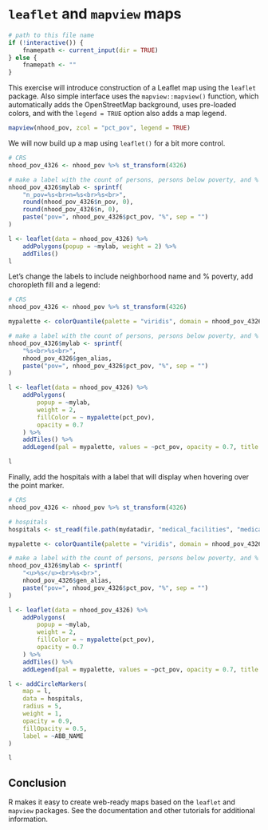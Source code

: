 # `leaflet` and `mapview` maps {#leaflet}

```r
# path to this file name
if (!interactive()) {
    fnamepath <- current_input(dir = TRUE)
} else {
    fnamepath <- ""
}
```

This exercise will introduce construction of a Leaflet map using the `leaflet` package. Also simple interface uses the `mapview::mapview()` function, which automatically adds the OpenStreetMap background, uses pre-loaded colors, and with the `legend = TRUE` option also adds a map legend.

```r
mapview(nhood_pov, zcol = "pct_pov", legend = TRUE)
```

We will now build up a map using `leaflet()` for a bit more control.

```r
# CRS
nhood_pov_4326 <- nhood_pov %>% st_transform(4326)

# make a label with the count of persons, persons below poverty, and % poverty
nhood_pov_4326$mylab <- sprintf(
    "n_pov=%s<br>n=%s<br>%s<br>",
    round(nhood_pov_4326$n_pov, 0),
    round(nhood_pov_4326$n, 0),
    paste("pov=", nhood_pov_4326$pct_pov, "%", sep = "")
)

l <- leaflet(data = nhood_pov_4326) %>%
    addPolygons(popup = ~mylab, weight = 2) %>%
    addTiles()
l
```

Let's change the labels to include neighborhood name and % poverty, add choropleth fill and a legend:

```r
# CRS
nhood_pov_4326 <- nhood_pov %>% st_transform(4326)

mypalette <- colorQuantile(palette = "viridis", domain = nhood_pov_4326$pct_pov, n = 4)

# make a label with the count of persons, persons below poverty, and % poverty
nhood_pov_4326$mylab <- sprintf(
    "%s<br>%s<br>",
    nhood_pov_4326$gen_alias,
    paste("pov=", nhood_pov_4326$pct_pov, "%", sep = "")
)

l <- leaflet(data = nhood_pov_4326) %>%
    addPolygons(
        popup = ~mylab,
        weight = 2,
        fillColor = ~ mypalette(pct_pov),
        opacity = 0.7
    ) %>%
    addTiles() %>%
    addLegend(pal = mypalette, values = ~pct_pov, opacity = 0.7, title = "% below poverty", position = "bottomleft")

l
```

Finally, add the hospitals with a label that will display when hovering over the point marker.

```r
# CRS
nhood_pov_4326 <- nhood_pov %>% st_transform(4326)

# hospitals
hospitals <- st_read(file.path(mydatadir, "medical_facilities", "medical_facilities.shp"), quiet = TRUE) %>% st_transform(4326)

mypalette <- colorQuantile(palette = "viridis", domain = nhood_pov_4326$pct_pov, n = 4)

# make a label with the count of persons, persons below poverty, and % poverty
nhood_pov_4326$mylab <- sprintf(
    "<u>%s</u><br>%s<br>",
    nhood_pov_4326$gen_alias,
    paste("pov=", nhood_pov_4326$pct_pov, "%", sep = "")
)

l <- leaflet(data = nhood_pov_4326) %>%
    addPolygons(
        popup = ~mylab,
        weight = 2,
        fillColor = ~ mypalette(pct_pov),
        opacity = 0.7
    ) %>%
    addTiles() %>%
    addLegend(pal = mypalette, values = ~pct_pov, opacity = 0.7, title = "% below poverty", position = "bottomleft")

l <- addCircleMarkers(
    map = l,
    data = hospitals,
    radius = 5,
    weight = 1,
    opacity = 0.9,
    fillOpacity = 0.5,
    label = ~ABB_NAME
)

l
```

## Conclusion
R makes it easy to create web-ready maps based on the `leaflet` and `mapview` packages. See the documentation and other tutorials for additional information.
